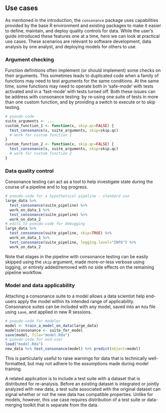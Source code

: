 ## Use cases {#usecases}

As mentioned in the introduction, the `consonance` package uses capabilities
provided by the base R environment and existing packages to make it easier
to define, maintain, and deploy quality controls for data. While the user's
guide introduced these features one at a time, here we can look at practical
use cases. These scenarios are relevant to software development, data
analysis by one analyst, and deploying models for others to use.


### Argument checking

Function definitions often implement (or should implement) some checks on
their arguments. This sometimes leads to duplicated code when a family of
functions may need to test arguments for the same conditions. At the same
time, some functions may need to operate both in 'safe-mode' with tests
activated and in a 'fast-mode' with tests turned off. Both these issues
can be address with consonance testing: by re-using one suite of tests
in more than one custom function, and by providing a switch to execute or to
skip testing.

```r
# pseudo-code
suite_arguments <- ...
custom_function_1 <- function(x, skip.qc=FALSE) {
  test_consonance(x, suite_arguments, skip=skip.qc)
  # work for custom function 1
}
custom_function_2 <- function(x, skip.qc=FALSE) {
  test_consonance(x, suite_arguments, skip=skip.qc)
  # work for custom function 2
}
```


### Data quality control

Consonance testing can act as a tool to help investigate state during
the course of a pipeline and to log progress.

```r
# pseudo-code for a hypothetical pipeline - standard use
large_data %>%
  test_consonance(suite_pipeline) %>%
  work_on_data_1 %>%
  test_consonance(suite_pipeline) %>%
  work_on_data_2
# edits to pseudo-code for debugging
large_data %>%
  test_consonance(suite_pipeline, skip=TRUE) %>%
  work_on_data_1 %>%
  test_consonance(suite_pipeline, logging.level="INFO") %>%
  work_on_data_2
```

Note that stages in the pipeline with consonance testing can be easily
skipped using the `skip` argument, made more-or-less verbose using logging,
or entirely added/removed with no side effects on the remaining pipeline
workflow.


### Model and data applicability

Attaching a consonance suite to a model allows a data scientist help
end-users apply the model within its intended range of applicability.
Consonance suites can be included with any model, saved into an `Rda` file
using `save`, and applied in new R sessions.

```r
# pseudo-code for modeler
model <- train_a_model_on_data(large_data)
model$consonance <- suite_for_model
save(model, file="model.Rda")
# pseudo-code for end-user
load("model.Rda")
new_data %>% test_consonance(model) %>% predict(object=model)
```

This is particularly useful to raise warnings for data that is technically
well-formatted, but may not adhere to the assumptions made during model
training.

A related application is to include a test suite with a dataset that is
distributed for re-analysis. Before an existing dataset is integrated or
jointly analyzed with new data, a test suite associated with the original
dataset can signal whether or not the new data has compatible properties.
Unlike for models, however, this use case requires distribution of a test
suite or data-merging toolkit that is separate from the data.

